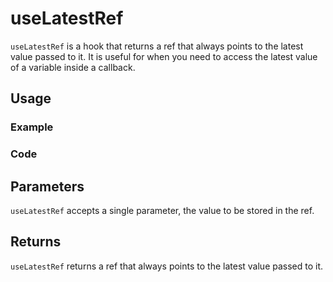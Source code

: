 

<Meta of={allStories} />

# useLatestRef

`useLatestRef` is a hook that returns a ref that always points to the latest value passed to it. It is useful for when you need to access the latest value of a variable inside a callback.

## Usage

### Example

<Canvas of={allStories.Usage} />

### Code

<Source of={allStories.Usage} />

## Parameters

`useLatestRef` accepts a single parameter, the value to be stored in the ref.

## Returns

`useLatestRef` returns a ref that always points to the latest value passed to it.
